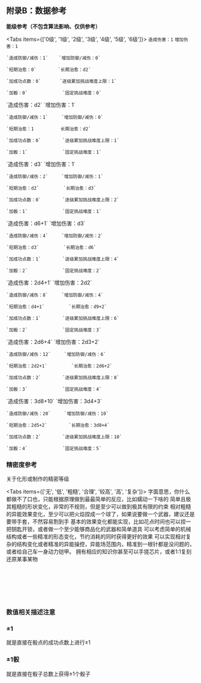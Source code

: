 
## 附录B：数据参考

**能级参考（不包含算法影响、仅供参考）**

<Tabs items={['0级', '1级', '2级', '3级', '4级', '5级', '6级']}>
  <Tab>
    `造成伤害：1`         `增加伤害：1`
    
    `造成防御/减伤：1`    `增加防御/减伤：0` 

    `短期治愈：0`        `长期治愈：d2`

    `加成功点数：0`       `逐级累加挑战难度上限：1`

    `加骰：0`             `固定挑战难度：0`  
  </Tab>
    <Tab>
    `造成伤害：d2`         `增加伤害：1`
    
    `造成防御/减伤：1`     `增加防御/减伤：0` 

    `短期治愈：1          长期治愈：d2`

    `加成功点数：0`        `逐级累加挑战难度上限：1`

    `加骰：1`             `固定挑战难度：1`  
  </Tab>
   <Tab>
    `造成伤害：d3`         `增加伤害：1`
    
    `造成防御/减伤：2`     `增加防御/减伤：1` 

    `短期治愈：d2`         `长期治愈：d3`

    `加成功点数：0`        `逐级累加挑战难度上限：2`

    `加骰：1`             `固定挑战难度：1` 
  </Tab>
   <Tab>
    `造成伤害：d6+1`         `增加伤害：d3`
    
    `造成防御/减伤：4`     `增加防御/减伤：2` 

    `短期治愈：d3`         `长期治愈：d6`

    `加成功点数：1`        `逐级累加挑战难度上限：4`

    `加骰：2`             `固定挑战难度：2`  
  </Tab>
    <Tab>
    `造成伤害：2d4+1`         `增加伤害：2d2`
    
    `造成防御/减伤：8`     `增加防御/减伤：4` 

    `短期治愈：d4+1`         `长期治愈：d9+2`

    `加成功点数：1`        `逐级累加挑战难度上限：6`

    `加骰：2`             `固定挑战难度：3`  
  </Tab>
    <Tab>
    `造成伤害：2d6+4`         `增加伤害：2d3+2`
    
    `造成防御/减伤：12`     `增加防御/减伤：6` 

    `短期治愈：2d2+1`         `长期治愈：2d6+2`

    `加成功点数：2`        `逐级累加挑战难度上限：8`

    `加骰：3`             `固定挑战难度：4`  
  </Tab>
   <Tab>
    `造成伤害：3d8+10`         `增加伤害：3d4+3`
    
    `造成防御/减伤：20`     `增加防御/减伤：10` 

    `短期治愈：2d5+2`        `长期治愈：3d8+4`

    `加成功点数：2`        `逐级累加挑战难度上限：10`

    `加骰：4`             `固定挑战难度：5`  
  </Tab>
</Tabs>


### 精密度参考

关于化形或制作的精密等级

<Tabs items={['无', '低', '粗糙', '合理', '较高', '高', '复杂']}>
  <Tab>
   字面意思，你什么都做不了口也，只能根据原理做到最最简单的反应，比如蠕动一下啥的
  </Tab>
    <Tab>
   简单且极其粗糙的形状变化，非常的不规则，但是至少可以做到极其有限的约束
  </Tab>
   <Tab>
   相对粗糙的异能效果变化，至少可以把火焰捏成一个球了，如果说要做一个武器，建议还是要带手套，不然容易割到手
  </Tab>
   <Tab>
   基本的效果变化都能实现，比如花点时间也可以捏一把钥匙开锁，或者做一个至少能够商品化的武器和简单道具
  </Tab>
    <Tab>
  可以考虑简单的机械结构或者一些精准的形态变化，节约消耗的同时获得更好的效果
  </Tab>
  <Tab>
  可以实现相对复杂的结构变化或者精准的异能操控，异能场范围内，精准到一根针都是没问题的，或者给自己车一身动力铠甲。
  </Tab>
  <Tab>
  拥有相应的知识你甚至可以手搓芯片，或者1:1复刻还原某事某物
  </Tab>
</Tabs>

<br></br>

<br></br>


### 数值相关描述注意

<Steps>

### ±1
就是直接在骰点的成功点数上进行±1

### ±1骰
就是直接在骰子总数上获得±1个骰子

</Steps>

